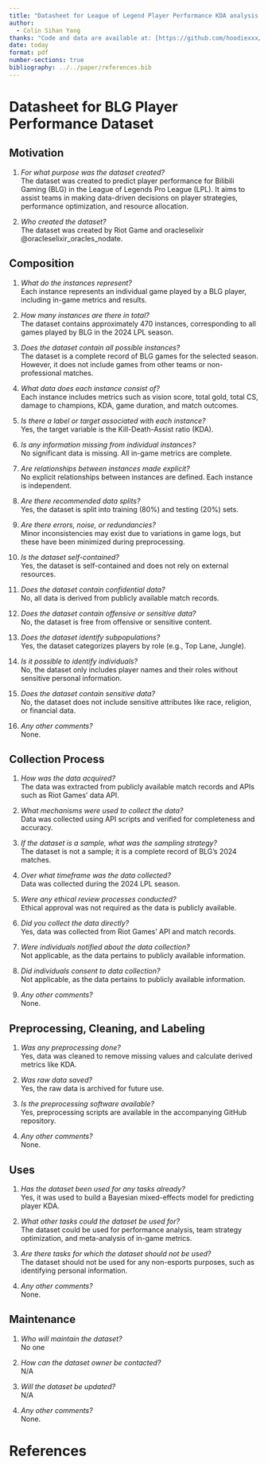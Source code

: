 ```yaml
---
title: "Datasheet for League of Legend Player Performance KDA analysis Dataset"
author: 
  - Colin Sihan Yang
thanks: "Code and data are available at: [https://github.com/hoodiexxx/lol_win_rate_prediction](https://github.com/hoodiexxx/lol_win_rate_prediction)."
date: today
format: pdf
number-sections: true
bibliography: ../../paper/references.bib
---
```


# Datasheet for BLG Player Performance Dataset

## Motivation

1. *For what purpose was the dataset created?*  
   The dataset was created to predict player performance for Bilibili Gaming (BLG) in the League of Legends Pro League (LPL). It aims to assist teams in making data-driven decisions on player strategies, performance optimization, and resource allocation.

2. *Who created the dataset?*  
   The dataset was created by Riot Game and oracleselixir @oracleselixir_oracles_nodate.

## Composition

1. *What do the instances represent?*  
   Each instance represents an individual game played by a BLG player, including in-game metrics and results.

2. *How many instances are there in total?*  
   The dataset contains approximately 470 instances, corresponding to all games played by BLG in the 2024 LPL season.

3. *Does the dataset contain all possible instances?*  
   The dataset is a complete record of BLG games for the selected season. However, it does not include games from other teams or non-professional matches.

4. *What data does each instance consist of?*  
   Each instance includes metrics such as vision score, total gold, total CS, damage to champions, KDA, game duration, and match outcomes.

5. *Is there a label or target associated with each instance?*  
   Yes, the target variable is the Kill-Death-Assist ratio (KDA).

6. *Is any information missing from individual instances?*  
   No significant data is missing. All in-game metrics are complete.

7. *Are relationships between instances made explicit?*  
   No explicit relationships between instances are defined. Each instance is independent.

8. *Are there recommended data splits?*  
   Yes, the dataset is split into training (80%) and testing (20%) sets.

9. *Are there errors, noise, or redundancies?*  
   Minor inconsistencies may exist due to variations in game logs, but these have been minimized during preprocessing.

10. *Is the dataset self-contained?*  
    Yes, the dataset is self-contained and does not rely on external resources.

11. *Does the dataset contain confidential data?*  
    No, all data is derived from publicly available match records.

12. *Does the dataset contain offensive or sensitive data?*  
    No, the dataset is free from offensive or sensitive content.

13. *Does the dataset identify subpopulations?*  
    Yes, the dataset categorizes players by role (e.g., Top Lane, Jungle).

14. *Is it possible to identify individuals?*  
    No, the dataset only includes player names and their roles without sensitive personal information.

15. *Does the dataset contain sensitive data?*  
    No, the dataset does not include sensitive attributes like race, religion, or financial data.

16. *Any other comments?*  
    None.

## Collection Process

1. *How was the data acquired?*  
   The data was extracted from publicly available match records and APIs such as Riot Games' data API.

2. *What mechanisms were used to collect the data?*  
   Data was collected using API scripts and verified for completeness and accuracy.

3. *If the dataset is a sample, what was the sampling strategy?*  
   The dataset is not a sample; it is a complete record of BLG's 2024 matches.

4. *Over what timeframe was the data collected?*  
   Data was collected during the 2024 LPL season.

5. *Were any ethical review processes conducted?*  
   Ethical approval was not required as the data is publicly available.

6. *Did you collect the data directly?*  
   Yes, data was collected from Riot Games' API and match records.

7. *Were individuals notified about the data collection?*  
   Not applicable, as the data pertains to publicly available information.

8. *Did individuals consent to data collection?*  
   Not applicable, as the data pertains to publicly available information.

9. *Any other comments?*  
    None.

## Preprocessing, Cleaning, and Labeling

1. *Was any preprocessing done?*  
   Yes, data was cleaned to remove missing values and calculate derived metrics like KDA.

2. *Was raw data saved?*  
   Yes, the raw data is archived for future use.

3. *Is the preprocessing software available?*  
   Yes, preprocessing scripts are available in the accompanying GitHub repository.

4. *Any other comments?*  
   None.

## Uses

1. *Has the dataset been used for any tasks already?*  
   Yes, it was used to build a Bayesian mixed-effects model for predicting player KDA.

2. *What other tasks could the dataset be used for?*  
   The dataset could be used for performance analysis, team strategy optimization, and meta-analysis of in-game metrics.

3. *Are there tasks for which the dataset should not be used?*  
   The dataset should not be used for any non-esports purposes, such as identifying personal information.

4. *Any other comments?*  
   None.


## Maintenance

1. *Who will maintain the dataset?*  
   No one

2. *How can the dataset owner be contacted?*  
   N/A

3. *Will the dataset be updated?*  
    N/A

4. *Any other comments?*  
   None.

\newpage

# References